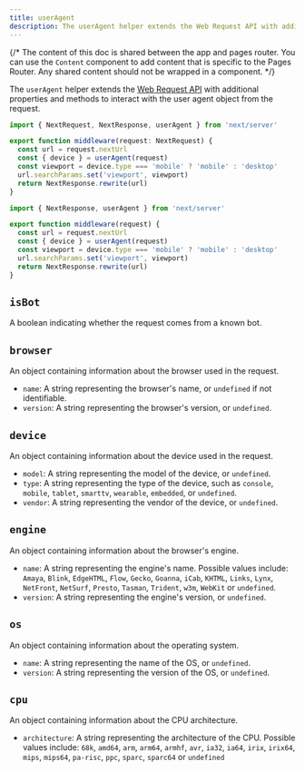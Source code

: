 ```yaml
---
title: userAgent
description: The userAgent helper extends the Web Request API with additional properties and methods to interact with the user agent object from the request.
---
```


{/* The content of this doc is shared between the app and pages router. You can use the `Content` component to add content that is specific to the Pages Router. Any shared content should not be wrapped in a component. */}

The `userAgent` helper extends the [Web Request API](https://developer.mozilla.org/docs/Web/API/Request) with additional properties and methods to interact with the user agent object from the request.

```ts filename="middleware.ts" switcher
import { NextRequest, NextResponse, userAgent } from 'next/server'

export function middleware(request: NextRequest) {
  const url = request.nextUrl
  const { device } = userAgent(request)
  const viewport = device.type === 'mobile' ? 'mobile' : 'desktop'
  url.searchParams.set('viewport', viewport)
  return NextResponse.rewrite(url)
}
```

```js filename="middleware.js" switcher
import { NextResponse, userAgent } from 'next/server'

export function middleware(request) {
  const url = request.nextUrl
  const { device } = userAgent(request)
  const viewport = device.type === 'mobile' ? 'mobile' : 'desktop'
  url.searchParams.set('viewport', viewport)
  return NextResponse.rewrite(url)
}
```

## `isBot`

A boolean indicating whether the request comes from a known bot.

## `browser`

An object containing information about the browser used in the request.

- `name`: A string representing the browser's name, or `undefined` if not identifiable.
- `version`: A string representing the browser's version, or `undefined`.

## `device`

An object containing information about the device used in the request.

- `model`: A string representing the model of the device, or `undefined`.
- `type`: A string representing the type of the device, such as `console`, `mobile`, `tablet`, `smarttv`, `wearable`, `embedded`, or `undefined`.
- `vendor`: A string representing the vendor of the device, or `undefined`.

## `engine`

An object containing information about the browser's engine.

- `name`: A string representing the engine's name. Possible values include: `Amaya`, `Blink`, `EdgeHTML`, `Flow`, `Gecko`, `Goanna`, `iCab`, `KHTML`, `Links`, `Lynx`, `NetFront`, `NetSurf`, `Presto`, `Tasman`, `Trident`, `w3m`, `WebKit` or `undefined`.
- `version`: A string representing the engine's version, or `undefined`.

## `os`

An object containing information about the operating system.

- `name`: A string representing the name of the OS, or `undefined`.
- `version`: A string representing the version of the OS, or `undefined`.

## `cpu`

An object containing information about the CPU architecture.

- `architecture`: A string representing the architecture of the CPU. Possible values include: `68k`, `amd64`, `arm`, `arm64`, `armhf`, `avr`, `ia32`, `ia64`, `irix`, `irix64`, `mips`, `mips64`, `pa-risc`, `ppc`, `sparc`, `sparc64` or `undefined`
